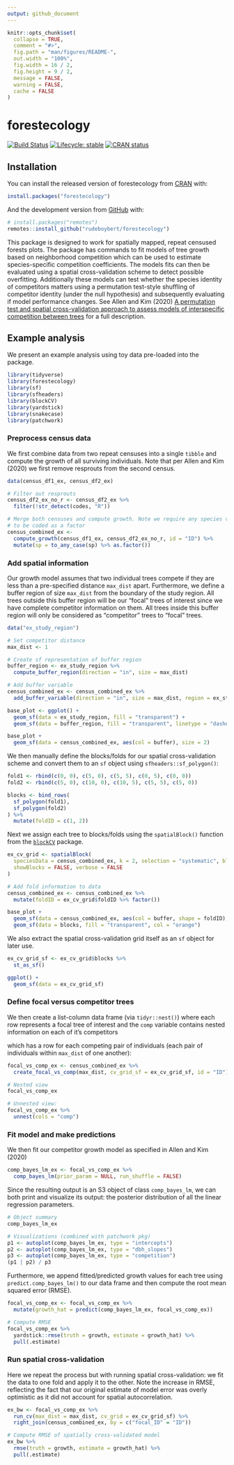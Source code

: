 ```yaml
---
output: github_document
---
```


<!-- README.md is generated from README.Rmd. Please edit that file -->

```r
knitr::opts_chunk$set(
  collapse = TRUE,
  comment = "#>",
  fig.path = "man/figures/README-",
  out.width = "100%",
  fig.width = 16 / 2,
  fig.height = 9 / 2,
  message = FALSE,
  warning = FALSE,
  cache = FALSE
)
```

# forestecology 

[![Build Status](https://github.com/rudeboybert/forestecology/workflows/R-CMD-check/badge.svg)](https://github.com/rudeboybert/forestecology/actions)
[![Lifecycle: stable](https://img.shields.io/badge/lifecycle-experimental-orange.svg)](https://www.tidyverse.org/lifecycle/#experimental)
[![CRAN status](https://www.r-pkg.org/badges/version/forestecology)](https://cran.r-project.org/package=forestecology)


## Installation

You can install the released version of forestecology from [CRAN](https://CRAN.R-project.org) with:

```r
install.packages("forestecology")
```

And the development version from [GitHub](https://github.com/) with:

```r
# install.packages("remotes")
remotes::install_github("rudeboybert/forestecology")
```

This package is designed to work for spatially mapped, repeat censused forests plots. The package has commands to fit models of tree growth based on neighborhood competition which can be used to estimate species-specific competition coefficients. The models fits can then be evaluated using a spatial cross-validation scheme to detect possible overfitting. Additionally these models can test whether the species identity of competitors matters using a permutation test-style shuffling of competitor identity (under the null hypothesis) and subsequently evaluating if model performance changes. See Allen and Kim (2020) [A permutation test and spatial cross-validation approach to assess models of interspecific competition between trees](https://doi.org/10.1371/journal.pone.0229930) for a full description.  


## Example analysis

We present an example analysis using toy data pre-loaded into the package. 

```r
library(tidyverse)
library(forestecology)
library(sf)
library(sfheaders)
library(blockCV)
library(yardstick)
library(snakecase)
library(patchwork)
```

### Preprocess census data 

We first combine data from two repeat censuses into a single `tibble` and compute the growth of all surviving individuals. Note that per Allen and Kim (2020) we first remove resprouts from the second census.

```r
data(census_df1_ex, census_df2_ex)

# Filter out resprouts
census_df2_ex_no_r <- census_df2_ex %>%
  filter(!str_detect(codes, "R"))

# Merge both censuses and compute growth. Note we require any species variable
# to be coded as a factor
census_combined_ex <-
  compute_growth(census_df1_ex, census_df2_ex_no_r, id = "ID") %>%
  mutate(sp = to_any_case(sp) %>% as.factor())
```

### Add spatial information

Our growth model assumes that two individual trees compete if they are less than a pre-specified distance `max_dist` apart. Furthermore, we define a buffer region of size `max_dist` from the boundary of the study region. All trees outside this buffer region will be our "focal" trees of interest since we have complete competitor information on them. All trees inside this buffer region will only be considered as "competitor" trees to "focal" trees.

```r
data("ex_study_region")

# Set competitor distance
max_dist <- 1

# Create sf representation of buffer region
buffer_region <- ex_study_region %>% 
  compute_buffer_region(direction = "in", size = max_dist)

# Add buffer variable
census_combined_ex <- census_combined_ex %>%
  add_buffer_variable(direction = "in", size = max_dist, region = ex_study_region)

base_plot <- ggplot() +
  geom_sf(data = ex_study_region, fill = "transparent") +
  geom_sf(data = buffer_region, fill = "transparent", linetype = "dashed")

base_plot + 
  geom_sf(data = census_combined_ex, aes(col = buffer), size = 2)
```

We then manually define the blocks/folds for our spatial cross-validation scheme and convert them to an `sf` object using `sfheaders::sf_polygon()`:

```r
fold1 <- rbind(c(0, 0), c(5, 0), c(5, 5), c(0, 5), c(0, 0))
fold2 <- rbind(c(5, 0), c(10, 0), c(10, 5), c(5, 5), c(5, 0))

blocks <- bind_rows(
  sf_polygon(fold1),
  sf_polygon(fold2)
) %>%
  mutate(foldID = c(1, 2))
```

Next we assign each tree to blocks/folds using the `spatialBlock()` function from the [`blockCV`](https://github.com/rvalavi/blockCV) package.

```r
ex_cv_grid <- spatialBlock(
  speciesData = census_combined_ex, k = 2, selection = "systematic", blocks = blocks,
  showBlocks = FALSE, verbose = FALSE
)

# Add fold information to data
census_combined_ex <- census_combined_ex %>%
  mutate(foldID = ex_cv_grid$foldID %>% factor())

base_plot + 
  geom_sf(data = census_combined_ex, aes(col = buffer, shape = foldID), size = 2) +
  geom_sf(data = blocks, fill = "transparent", col = "orange")
```

We also extract the spatial cross-validation grid itself as an `sf` object for later use. 

```r
ex_cv_grid_sf <- ex_cv_grid$blocks %>%
  st_as_sf()

ggplot() +
  geom_sf(data = ex_cv_grid_sf)
```

### Define focal versus competitor trees

We then create a list-column data frame (via `tidyr::nest()`) where each row represents a focal tree of interest and the `comp` variable contains nested information on each of it's competitors


which has a row for each competing pair of individuals (each pair of individuals within `max_dist` of one another):

```r
focal_vs_comp_ex <- census_combined_ex %>%
  create_focal_vs_comp(max_dist, cv_grid_sf = ex_cv_grid_sf, id = "ID")

# Nested view
focal_vs_comp_ex

# Unnested view:
focal_vs_comp_ex %>% 
  unnest(cols = "comp")
```

### Fit model and make predictions

We then fit our competitor growth model as specified in Allen and Kim (2020)

```r
comp_bayes_lm_ex <- focal_vs_comp_ex %>%
  comp_bayes_lm(prior_param = NULL, run_shuffle = FALSE)
```

Since the resulting output is an S3 object of class `comp_bayes_lm`, we can both print and visualize its output: the posterior distribution of all the linear regression parameters. 

```r
# Object summary
comp_bayes_lm_ex

# Visualizations (combined with patchwork pkg)
p1 <- autoplot(comp_bayes_lm_ex, type = "intercepts")
p2 <- autoplot(comp_bayes_lm_ex, type = "dbh_slopes")
p3 <- autoplot(comp_bayes_lm_ex, type = "competition")
(p1 | p2) / p3
```

Furthermore, we append fitted/predicted growth values for each tree using `predict.comp_bayes_lm()` to our data frame and then compute the root mean squared error (RMSE).

```r
focal_vs_comp_ex <- focal_vs_comp_ex %>%
  mutate(growth_hat = predict(comp_bayes_lm_ex, focal_vs_comp_ex))

# Compute RMSE
focal_vs_comp_ex %>%
  yardstick::rmse(truth = growth, estimate = growth_hat) %>%
  pull(.estimate)
```

### Run spatial cross-validation

Here we repeat the process but with running spatial cross-validation: we fit the data to one fold and apply it to the other. Note the increase in RMSE, reflecting the fact that our original estimate of model error was overly optimistic as it did not account for spatial autocorrelation.

```r
ex_bw <- focal_vs_comp_ex %>%
  run_cv(max_dist = max_dist, cv_grid = ex_cv_grid_sf) %>%
  right_join(census_combined_ex, by = c("focal_ID" = "ID"))

# Compute RMSE of spatially cross-validated model
ex_bw %>%
  rmse(truth = growth, estimate = growth_hat) %>%
  pull(.estimate)
```

<!--For fuller examples on actual datasets see ___.-->
